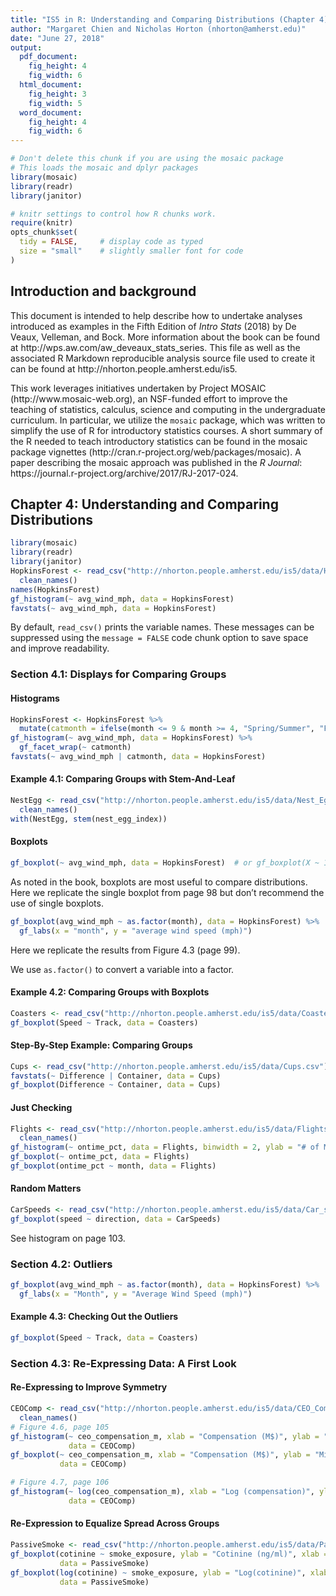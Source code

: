 ```yaml
---
title: "IS5 in R: Understanding and Comparing Distributions (Chapter 4)"
author: "Margaret Chien and Nicholas Horton (nhorton@amherst.edu)"
date: "June 27, 2018"
output: 
  pdf_document:
    fig_height: 4
    fig_width: 6
  html_document:
    fig_height: 3
    fig_width: 5
  word_document:
    fig_height: 4
    fig_width: 6
---
```



```r
# Don't delete this chunk if you are using the mosaic package
# This loads the mosaic and dplyr packages
library(mosaic)
library(readr)
library(janitor)
```

```r
# knitr settings to control how R chunks work.
require(knitr)
opts_chunk$set(
  tidy = FALSE,     # display code as typed
  size = "small"    # slightly smaller font for code
)
```

## Introduction and background 

This document is intended to help describe how to undertake analyses introduced 
as examples in the Fifth Edition of *Intro Stats* (2018) by De Veaux, Velleman, and Bock.
More information about the book can be found at http://wps.aw.com/aw_deveaux_stats_series.  This
file as well as the associated R Markdown reproducible analysis source file used to create it can be found at http://nhorton.people.amherst.edu/is5.

This work leverages initiatives undertaken by Project MOSAIC (http://www.mosaic-web.org), an NSF-funded effort to improve the teaching of statistics, calculus, science and computing in the undergraduate curriculum. In particular, we utilize the `mosaic` package, which was written to simplify the use of R for introductory statistics courses. A short summary of the R needed to teach introductory statistics can be found in the mosaic package vignettes (http://cran.r-project.org/web/packages/mosaic).  A paper describing the mosaic approach was published in the *R Journal*: https://journal.r-project.org/archive/2017/RJ-2017-024.

## Chapter 4: Understanding and Comparing Distributions

```r
library(mosaic)
library(readr)
library(janitor)
HopkinsForest <- read_csv("http://nhorton.people.amherst.edu/is5/data/Hopkins_Forest.csv") %>%
  clean_names()
names(HopkinsForest)
gf_histogram(~ avg_wind_mph, data = HopkinsForest)
favstats(~ avg_wind_mph, data = HopkinsForest)
```

By default, `read_csv()` prints the variable names. These messages can be suppressed using the `message = FALSE` code chunk option to save space and improve readability.  

### Section 4.1: Displays for Comparing Groups

#### Histograms

```r
HopkinsForest <- HopkinsForest %>%
  mutate(catmonth = ifelse(month <= 9 & month >= 4, "Spring/Summer", "Fall/Winter"))
gf_histogram(~ avg_wind_mph, data = HopkinsForest) %>%
  gf_facet_wrap(~ catmonth)
favstats(~ avg_wind_mph | catmonth, data = HopkinsForest)
```

#### Example 4.1: Comparing Groups with Stem-And-Leaf

```r
NestEgg <- read_csv("http://nhorton.people.amherst.edu/is5/data/Nest_Egg_Index.csv") %>%
  clean_names()
with(NestEgg, stem(nest_egg_index))
```

#### Boxplots

```r
gf_boxplot(~ avg_wind_mph, data = HopkinsForest)  # or gf_boxplot(X ~ 1)
```

As noted in the book, boxplots are most useful to compare distributions.  Here we replicate the single boxplot 
from page 98 but don't recommend the use of single boxplots.

```r
gf_boxplot(avg_wind_mph ~ as.factor(month), data = HopkinsForest) %>%
  gf_labs(x = "month", y = "average wind speed (mph)")
```

Here we replicate the results from Figure 4.3 (page 99).

We use `as.factor()` to convert a variable into a factor.  


#### Example 4.2: Comparing Groups with Boxplots

```r
Coasters <- read_csv("http://nhorton.people.amherst.edu/is5/data/Coasters_2015.csv")
gf_boxplot(Speed ~ Track, data = Coasters)
```

#### Step-By-Step Example: Comparing Groups

```r
Cups <- read_csv("http://nhorton.people.amherst.edu/is5/data/Cups.csv")
favstats(~ Difference | Container, data = Cups)
gf_boxplot(Difference ~ Container, data = Cups) 
```

#### Just Checking

```r
Flights <- read_csv("http://nhorton.people.amherst.edu/is5/data/Flights_on_time_2016.csv") %>%
  clean_names()
gf_histogram(~ ontime_pct, data = Flights, binwidth = 2, ylab = "# of Months", xlab = "Ontime %")
gf_boxplot(~ ontime_pct, data = Flights)
gf_boxplot(ontime_pct ~ month, data = Flights)
```

#### Random Matters

```r
CarSpeeds <- read_csv("http://nhorton.people.amherst.edu/is5/data/Car_speeds.csv")
gf_boxplot(speed ~ direction, data = CarSpeeds)
```

See histogram on page 103.  

### Section 4.2: Outliers

```r
gf_boxplot(avg_wind_mph ~ as.factor(month), data = HopkinsForest) %>%
  gf_labs(x = "Month", y = "Average Wind Speed (mph)")
```

#### Example 4.3: Checking Out the Outliers

```r
gf_boxplot(Speed ~ Track, data = Coasters)
```

### Section 4.3: Re-Expressing Data: A First Look

#### Re-Expressing to Improve Symmetry

```r
CEOComp <- read_csv("http://nhorton.people.amherst.edu/is5/data/CEO_Compensation_2014.csv") %>%
  clean_names()
# Figure 4.6, page 105
gf_histogram(~ ceo_compensation_m, xlab = "Compensation (M$)", ylab = "Millions of $", 
             data = CEOComp)
gf_boxplot(~ ceo_compensation_m, xlab = "Compensation (M$)", ylab = "Millions of $", 
           data = CEOComp)

# Figure 4.7, page 106
gf_histogram(~ log(ceo_compensation_m), xlab = "Log (compensation)", ylab = "# of CEOs", 
             data = CEOComp)
```

#### Re-Expression to Equalize Spread Across Groups

```r
PassiveSmoke <- read_csv("http://nhorton.people.amherst.edu/is5/data/Passive_smoke.csv")
gf_boxplot(cotinine ~ smoke_exposure, ylab = "Cotinine (ng/ml)", xlab = "Smoke Exposure", 
           data = PassiveSmoke)
gf_boxplot(log(cotinine) ~ smoke_exposure, ylab = "Log(cotinine)", xlab = "Smoke Exposure", 
           data = PassiveSmoke)
```

